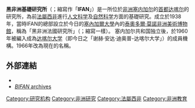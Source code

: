 '''黑非洲基礎研究所'''（{{lang-fr|''Institut Fondamental d'Afrique Noire''}}；縮寫作「'''IFAN'''」）是一所位於[[非洲|非洲]][[塞内加尔|塞内加尔]]的[[首都|首都]][[达喀尔|达喀尔]]的研究所，為前[[法屬西非|法屬西非]]進行[[人文科学|人文科学]]及[[自然科学|自然科学]]方面的基礎研究。成立於1938年，當時IFAN的總部設立於今日的[[塞內加爾大學|塞內加爾大學]]內的[[泰奧多爾·莫諾非洲美術博物館|泰奧多爾·莫諾非洲美術博物館]]，稱為「黑非洲法國研究所」（{{lang-fr|''Institut Français d'Afrique Noire''}}；縮寫一樣）。
塞内加尔共和国独立後，於1960年被編入成為[[达喀尔大学|达喀尔大学]]（即今日之「谢赫·安达·迪奥普-达喀尔大学」）的成員機構。1966年改為現在的名稱。

==外部連結==
*{{official website|http://ifan.ucad.sn/}}
*[https://web.archive.org/web/20131021095453/http://www.histoire-ucad.org/archives/index.php/remository.html?func=select&id=16 ''BIFAN'' archives]
{{Authority control}}

[[Category:研究机构|Category:研究机构]]
[[Category:非洲研究|Category:非洲研究]]
[[Category:法屬西非|Category:法屬西非]]
[[Category:非洲教育|Category:非洲教育]]